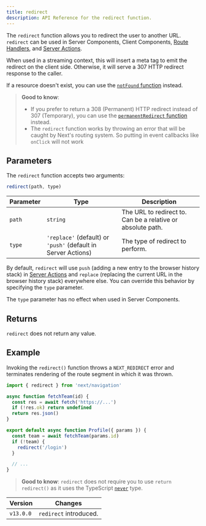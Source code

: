 ```yaml
---
title: redirect
description: API Reference for the redirect function.
---
```


The `redirect` function allows you to redirect the user to another URL. `redirect` can be used in Server Components, Client Components, [Route Handlers](/docs/app/building-your-application/routing/route-handlers), and [Server Actions](/docs/app/building-your-application/data-fetching/forms-and-mutations).

When used in a streaming context, this will insert a meta tag to emit the redirect on the client side. Otherwise, it will serve a 307 HTTP redirect response to the caller.

If a resource doesn't exist, you can use the [`notFound` function](/docs/app/api-reference/functions/not-found) instead.

> **Good to know**: 
>
> - If you prefer to return a 308 (Permanent) HTTP redirect instead of 307 (Temporary), you can use the [`permanentRedirect` function](/docs/app/api-reference/functions/permanentRedirect) instead.
> - The `redirect` function works by throwing an error that will be caught by Next's routing system. So putting in event callbacks like `onClick` will not work

## Parameters

The `redirect` function accepts two arguments:

```js
redirect(path, type)
```

| Parameter | Type                                                          | Description                                                 |
| --------- | ------------------------------------------------------------- | ----------------------------------------------------------- |
| `path`    | `string`                                                      | The URL to redirect to. Can be a relative or absolute path. |
| `type`    | `'replace'` (default) or `'push'` (default in Server Actions) | The type of redirect to perform.                            |

By default, `redirect` will use `push` (adding a new entry to the browser history stack) in [Server Actions](/docs/app/building-your-application/data-fetching/forms-and-mutations) and `replace` (replacing the current URL in the browser history stack) everywhere else. You can override this behavior by specifying the `type` parameter.

The `type` parameter has no effect when used in Server Components.

## Returns

`redirect` does not return any value.

## Example

Invoking the `redirect()` function throws a `NEXT_REDIRECT` error and terminates rendering of the route segment in which it was thrown.

```jsx filename="app/team/[id]/page.js"
import { redirect } from 'next/navigation'

async function fetchTeam(id) {
  const res = await fetch('https://...')
  if (!res.ok) return undefined
  return res.json()
}

export default async function Profile({ params }) {
  const team = await fetchTeam(params.id)
  if (!team) {
    redirect('/login')
  }

  // ...
}
```

> **Good to know**: `redirect` does not require you to use `return redirect()` as it uses the TypeScript [`never`](https://www.typescriptlang.org/docs/handbook/2/functions.html#never) type.

| Version   | Changes                |
| --------- | ---------------------- |
| `v13.0.0` | `redirect` introduced. |
